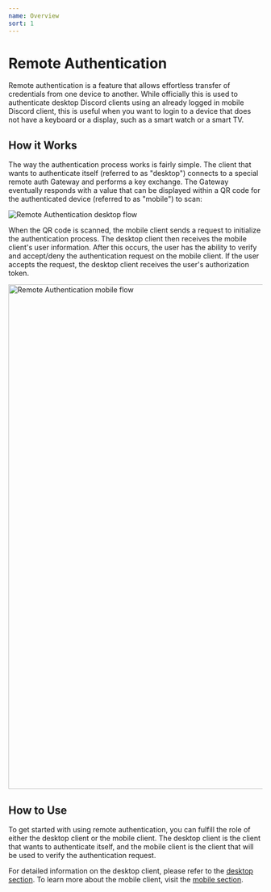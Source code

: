 ```yaml
---
name: Overview
sort: 1
---
```


# Remote Authentication

Remote authentication is a feature that allows effortless transfer of credentials from one device to another.
While officially this is used to authenticate desktop Discord clients using an already logged in mobile Discord client,
this is useful when you want to login to a device that does not have a keyboard or a display, such as a smart watch or a smart TV.

## How it Works

The way the authentication process works is fairly simple.
The client that wants to authenticate itself (referred to as "desktop") connects to a special remote auth Gateway and performs a key exchange.
The Gateway eventually responds with a value that can be displayed within a QR code for the authenticated device (referred to as "mobile") to scan:

![Remote Authentication desktop flow](/images/remote-auth-desktop.webp)

When the QR code is scanned, the mobile client sends a request to initialize the authentication process. The desktop client then receives the mobile client's user information.
After this occurs, the user has the ability to verify and accept/deny the authentication request on the mobile client. If the user accepts the request, the desktop client receives the user's authorization token.

<img src="/images/remote-auth-mobile.webp" alt="Remote Authentication mobile flow" width="1000" />

## How to Use

To get started with using remote authentication, you can fulfill the role of either the desktop client or the mobile client.
The desktop client is the client that wants to authenticate itself, and the mobile client is the client that will be used to verify the authentication request.

For detailed information on the desktop client, please refer to the [desktop section](/remote-authentication/desktop).
To learn more about the mobile client, visit the [mobile section](/remote-authentication/mobile).

